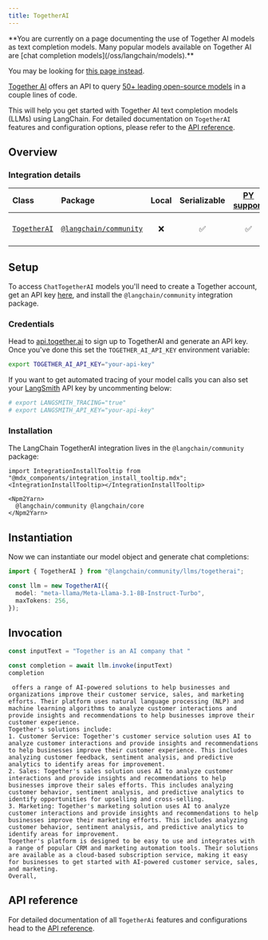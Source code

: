 ```yaml
---
title: TogetherAI
---
```


<Warning>
**You are currently on a page documenting the use of Together AI models as text completion models. Many popular models available on Together AI are [chat completion models](/oss/langchain/models).**

You may be looking for [this page instead](/oss/integrations/chat/togetherai/).
</Warning>

[Together AI](https://www.together.ai/) offers an API to query [50+ leading open-source models](https://docs.together.ai/docs/inference-models) in a couple lines of code.

This will help you get started with Together AI text completion models (LLMs) using LangChain. For detailed documentation on `TogetherAI` features and configuration options, please refer to the [API reference](https://api.js.langchain.com/classes/langchain_community_llms_togetherai.TogetherAI.html).

## Overview

### Integration details

| Class | Package | Local | Serializable | [PY support](https://python.langchain.com/docs/integrations/llms/together/) | Downloads | Version |
| :--- | :--- | :---: | :---: |  :---: | :---: | :---: |
| [`TogetherAI`](https://api.js.langchain.com/classes/langchain_community_llms_togetherai.TogetherAI.html) | [`@langchain/community`](https://npmjs.com/@langchain/community) | ❌ | ✅ | ✅ | ![NPM - Downloads](https://img.shields.io/npm/dm/@langchain/community?style=flat-square&label=%20&) | ![NPM - Version](https://img.shields.io/npm/v/@langchain/community?style=flat-square&label=%20&) |

## Setup

To access `ChatTogetherAI` models you'll need to create a Together account, get an API key [here](https://api.together.xyz/), and install the `@langchain/community` integration package.

### Credentials

Head to [api.together.ai](https://api.together.ai/) to sign up to TogetherAI and generate an API key. Once you've done this set the `TOGETHER_AI_API_KEY` environment variable:

```bash
export TOGETHER_AI_API_KEY="your-api-key"
```

If you want to get automated tracing of your model calls you can also set your [LangSmith](https://docs.smith.langchain.com/) API key by uncommenting below:

```bash
# export LANGSMITH_TRACING="true"
# export LANGSMITH_API_KEY="your-api-key"
```

### Installation

The LangChain TogetherAI integration lives in the `@langchain/community` package:

```{=mdx}
import IntegrationInstallTooltip from "@mdx_components/integration_install_tooltip.mdx";
<IntegrationInstallTooltip></IntegrationInstallTooltip>

<Npm2Yarn>
  @langchain/community @langchain/core
</Npm2Yarn>

```

## Instantiation

Now we can instantiate our model object and generate chat completions:

```typescript
import { TogetherAI } from "@langchain/community/llms/togetherai";

const llm = new TogetherAI({
  model: "meta-llama/Meta-Llama-3.1-8B-Instruct-Turbo",
  maxTokens: 256,
});
```

## Invocation

```typescript
const inputText = "Together is an AI company that "

const completion = await llm.invoke(inputText)
completion
```

```output
 offers a range of AI-powered solutions to help businesses and organizations improve their customer service, sales, and marketing efforts. Their platform uses natural language processing (NLP) and machine learning algorithms to analyze customer interactions and provide insights and recommendations to help businesses improve their customer experience.
Together's solutions include:
1. Customer Service: Together's customer service solution uses AI to analyze customer interactions and provide insights and recommendations to help businesses improve their customer experience. This includes analyzing customer feedback, sentiment analysis, and predictive analytics to identify areas for improvement.
2. Sales: Together's sales solution uses AI to analyze customer interactions and provide insights and recommendations to help businesses improve their sales efforts. This includes analyzing customer behavior, sentiment analysis, and predictive analytics to identify opportunities for upselling and cross-selling.
3. Marketing: Together's marketing solution uses AI to analyze customer interactions and provide insights and recommendations to help businesses improve their marketing efforts. This includes analyzing customer behavior, sentiment analysis, and predictive analytics to identify areas for improvement.
Together's platform is designed to be easy to use and integrates with a range of popular CRM and marketing automation tools. Their solutions are available as a cloud-based subscription service, making it easy for businesses to get started with AI-powered customer service, sales, and marketing.
Overall,
```

## API reference

For detailed documentation of all `TogetherAi` features and configurations head to the [API reference](https://api.js.langchain.com/classes/langchain_community_llms_togetherai.TogetherAI.html).
